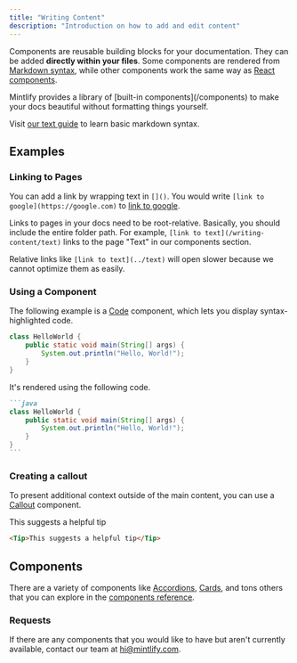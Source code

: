 ```yaml
---
title: "Writing Content"
description: "Introduction on how to add and edit content"
---
```


Components are reusable building blocks for your documentation. They can be added **directly within your files**. Some components are rendered from [Markdown syntax](https://www.markdownguide.org/basic-syntax/), while other components work the same way as [React components](https://reactjs.org/docs/components-and-props.html).

<Tip>
  Mintlify provides a library of [built-in components](/components) to make your
  docs beautiful without formatting things yourself.
</Tip>

Visit [our text guide](/writing-content/text) to learn basic markdown syntax.

## Examples

### Linking to Pages

You can add a link by wrapping text in `[]()`. You would write `[link to google](https://google.com)` to [link to google](https://google.com).

Links to pages in your docs need to be root-relative. Basically, you should include the entire folder path. For example, `[link to text](/writing-content/text)` links to the page "Text" in our components section.

Relative links like `[link to text](../text)` will open slower because we cannot optimize them as easily.

### Using a Component

The following example is a [Code](/writing-content/code) component, which lets you display syntax-highlighted code.

```java
class HelloWorld {
    public static void main(String[] args) {
        System.out.println("Hello, World!");
    }
}
```

It's rendered using the following code.

````md
```java
class HelloWorld {
    public static void main(String[] args) {
        System.out.println("Hello, World!");
    }
}
```
````

### Creating a callout

To present additional context outside of the main content, you can use a [Callout](/components/callouts) component.

<Tip>This suggests a helpful tip</Tip>

```md
<Tip>This suggests a helpful tip</Tip>
```

## Components

There are a variety of components like [Accordions](/components/accordion), [Cards](/components/card), and tons others that you can explore in the [components reference](/components).

### Requests

If there are any components that you would like to have but aren't currently available, contact our team at [hi@mintlify.com](mailto:hi@mintlify.com).
